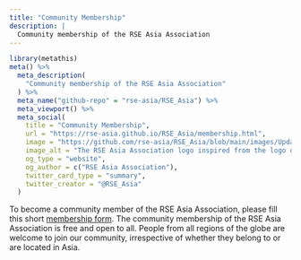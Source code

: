 ```yaml
---
title: "Community Membership"
description: |
  Community membership of the RSE Asia Association
---
```


```r
library(metathis)
meta() %>%
  meta_description(
    "Community membership of the RSE Asia Association"
  ) %>%
  meta_name("github-repo" = "rse-asia/RSE_Asia") %>%
  meta_viewport() %>%
  meta_social(
    title = "Community Membership",
    url = "https://rse-asia.github.io/RSE_Asia/membership.html",
    image = "https://github.com/rse-asia/RSE_Asia/blob/main/images/Updated_RSE_Asia_logo.jpg",
    image_alt = "The RSE Asia Association logo inspired from the logo of the Society of Research Software Engineering - Labelled RSE on top in white capital letters and labelled ASIA below in capital letters.",
    og_type = "website",
    og_author = c("RSE Asia Association"),
    twitter_card_type = "summary",
    twitter_creator = "@RSE_Asia"
  )
```

[UPDATE]: This form is closed and is not accepting membership anymore. 

To become a community member of the RSE Asia Association, please fill this short [membership form](). The community membership of the RSE Asia Association is free and open to all. People from all regions of the globe are welcome to join our community, irrespective of whether they belong to or are located in Asia.
